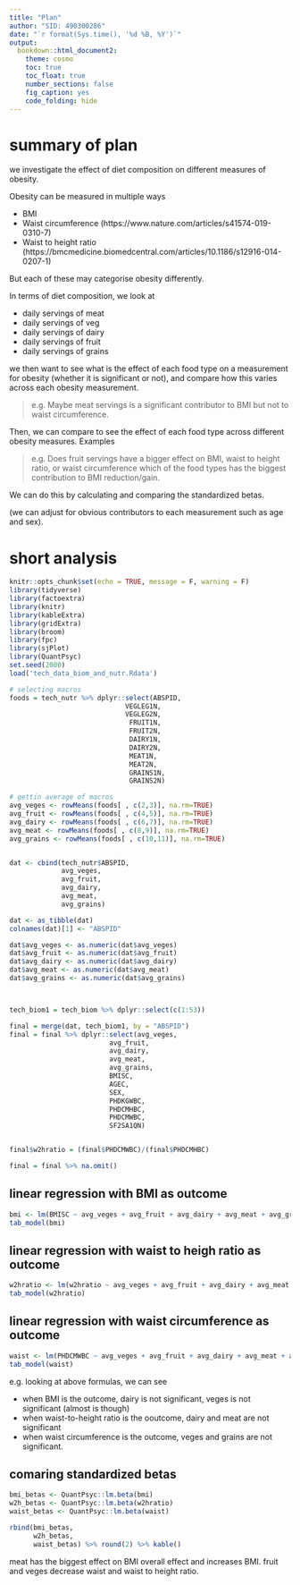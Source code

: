 ```yaml
---
title: "Plan"
author: "SID: 490300286"
date: "`r format(Sys.time(), '%d %B, %Y')`"
output: 
  bookdown::html_document2: 
    theme: cosmo
    toc: true
    toc_float: true
    number_sections: false
    fig_caption: yes
    code_folding: hide
---
```



# summary of plan

we investigate the effect of diet composition on different measures of obesity.


Obesity can be measured in multiple ways

* BMI
* Waist circumference (https://www.nature.com/articles/s41574-019-0310-7)
* Waist to height ratio (https://bmcmedicine.biomedcentral.com/articles/10.1186/s12916-014-0207-1)

But each of these may categorise obesity differently.

In terms of diet composition, we look at 

* daily servings of meat
* daily servings of veg
* daily servings of dairy
* daily servings of fruit
* daily servings of grains

we then want to see what is the effect of each food type on a measurement for obesity (whether it is significant or not), and compare how this varies across each obesity measurement.

> e.g. Maybe meat servings is a significant contributor to BMI but not to waist circumference.

Then, we can compare to see the effect of each food type across different obesity measures. Examples

> e.g. Does fruit servings have a bigger effect on BMI, waist to height ratio, or waist circumference
> which of the food types has the biggest contribution to BMI reduction/gain.

We can do this by calculating and comparing the standardized betas.

(we can adjust for obvious contributors to each measurement such as age and sex). 


# short analysis

```r
knitr::opts_chunk$set(echo = TRUE, message = F, warning = F)
library(tidyverse)
library(factoextra)
library(knitr)
library(kableExtra)
library(gridExtra)
library(broom)
library(fpc)
library(sjPlot)
library(QuantPsyc)
set.seed(2000)
load('tech_data_biom_and_nutr.Rdata')
```


```r
# selecting macros
foods = tech_nutr %>% dplyr::select(ABSPID,
                             VEGLEG1N, 
                             VEGLEG2N,
                              FRUIT1N,
                              FRUIT2N,
                              DAIRY1N,
                              DAIRY2N,
                              MEAT1N,
                              MEAT2N,
                              GRAINS1N,
                              GRAINS2N)

# gettin average of macros
avg_veges <- rowMeans(foods[ , c(2,3)], na.rm=TRUE)
avg_fruit <- rowMeans(foods[ , c(4,5)], na.rm=TRUE)
avg_dairy <- rowMeans(foods[ , c(6,7)], na.rm=TRUE)
avg_meat <- rowMeans(foods[ , c(8,9)], na.rm=TRUE)
avg_grains <- rowMeans(foods[ , c(10,11)], na.rm=TRUE)


dat <- cbind(tech_nutr$ABSPID, 
             avg_veges,
             avg_fruit,
             avg_dairy,
             avg_meat,
             avg_grains)

dat <- as_tibble(dat)
colnames(dat)[1] <- "ABSPID"

dat$avg_veges <- as.numeric(dat$avg_veges)
dat$avg_fruit <- as.numeric(dat$avg_fruit)
dat$avg_dairy <- as.numeric(dat$avg_dairy)
dat$avg_meat <- as.numeric(dat$avg_meat)
dat$avg_grains <- as.numeric(dat$avg_grains)



tech_biom1 = tech_biom %>% dplyr::select(c(1:53))

final = merge(dat, tech_biom1, by = "ABSPID")
final = final %>% dplyr::select(avg_veges,
                         avg_fruit,
                         avg_dairy,
                         avg_meat,
                         avg_grains,
                         BMISC,
                         AGEC,
                         SEX,
                         PHDKGWBC,
                         PHDCMHBC,
                         PHDCMWBC,
                         SF2SA1QN)


final$w2hratio = (final$PHDCMWBC)/(final$PHDCMHBC)

final = final %>% na.omit()
```


## linear regression with BMI as outcome


```r
bmi <- lm(BMISC ~ avg_veges + avg_fruit + avg_dairy + avg_meat + avg_grains + AGEC, dat = final)
tab_model(bmi)
```


## linear regression with waist to heigh ratio as outcome

```r
w2hratio <- lm(w2hratio ~ avg_veges + avg_fruit + avg_dairy + avg_meat + avg_grains + AGEC, dat = final)
tab_model(w2hratio)
```


## linear regression with waist circumference as outcome

```r
waist <- lm(PHDCMWBC ~ avg_veges + avg_fruit + avg_dairy + avg_meat + avg_grains + AGEC, dat = final) 
tab_model(waist)
```


e.g. looking at above formulas, we can see 

* when BMI is the outcome, dairy is not significant, veges is not significant (almost is though)
* when waist-to-height ratio is the ooutcome, dairy and meat are not significant
* when waist circumference is the outcome, veges and grains are not significant.


## comaring standardized betas

```r
bmi_betas <- QuantPsyc::lm.beta(bmi)
w2h_betas <- QuantPsyc::lm.beta(w2hratio)
waist_betas <- QuantPsyc::lm.beta(waist)

rbind(bmi_betas,
      w2h_betas,
      waist_betas) %>% round(2) %>% kable()

```
meat has the biggest effect on BMI overall effect and increases BMI.
fruit and veges decrease waist and waist to height ratio.



